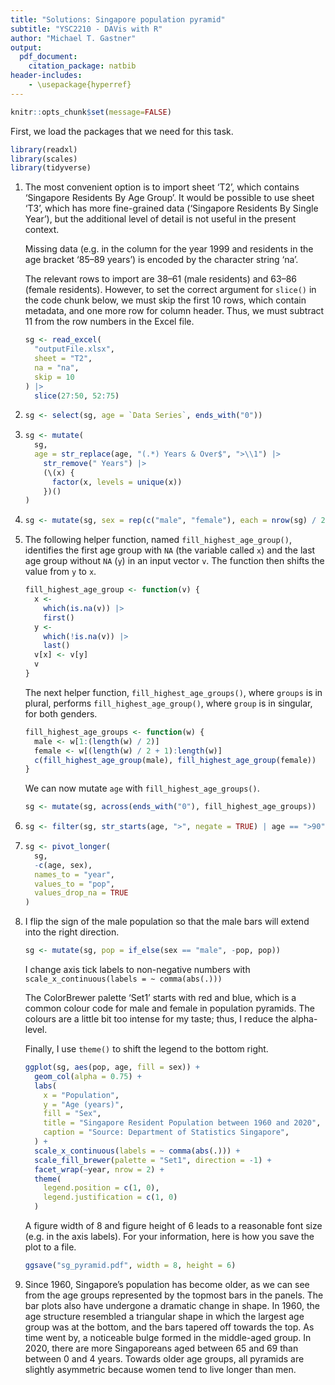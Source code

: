 ```yaml
---
title: "Solutions: Singapore population pyramid"
subtitle: "YSC2210 - DAVis with R"
author: "Michael T. Gastner"
output:
  pdf_document:
    citation_package: natbib
header-includes: 
    - \usepackage{hyperref}
---
```


```r
knitr::opts_chunk$set(message=FALSE)
```

First, we load the packages that we need for this task.

```r
library(readxl)
library(scales)
library(tidyverse)
```

(1) The most convenient option is to import sheet 'T2', which contains
    'Singapore Residents By Age Group'.
    It would be possible to use sheet 'T3', which has more fine-grained data
    ('Singapore Residents By Single Year'), but the additional level of detail
    is not useful in the present context.
    
    Missing data (e.g.\ in the column for the year 1999 and residents in the
    age bracket '85--89 years') is encoded by the character string 'na'.
    
    The relevant rows to import are 38--61 (male residents) and 63--86 (female
    residents).
    However, to set the correct argument for `slice()` in the code chunk
    below, we must skip the first 10 rows, which contain metadata, and one
    more row for column header.
    Thus, we must subtract 11 from the row numbers in the Excel file.
    
    ```r
    sg <- read_excel(
      "outputFile.xlsx",
      sheet = "T2",
      na = "na",
      skip = 10
    ) |>
      slice(27:50, 52:75)
    ```
    
(2)

    ```r
    sg <- select(sg, age = `Data Series`, ends_with("0"))
    ```

(3)

    ```r
    sg <- mutate(
      sg,
      age = str_replace(age, "(.*) Years & Over$", ">\\1") |>
        str_remove(" Years") |>
        (\(x) {
          factor(x, levels = unique(x))
        })()
    )
    ```

(4)

    ```r
    sg <- mutate(sg, sex = rep(c("male", "female"), each = nrow(sg) / 2))
    ```

(5) The following helper function, named `fill_highest_age_group()`,
    identifies the first age group with `NA` (the variable called `x`) and the
    last age group without `NA` (`y`) in an input vector `v`.
    The function then shifts the value from `y` to `x`.

    ```r
    fill_highest_age_group <- function(v) {
      x <-
        which(is.na(v)) |>
        first()
      y <-
        which(!is.na(v)) |>
        last()
      v[x] <- v[y]
      v
    }
    ```

    The next helper function, `fill_highest_age_groups()`, where `groups` is
    in plural, performs `fill_highest_age_group()`, where `group` is in
    singular, for both genders.
    
    ```r
    fill_highest_age_groups <- function(w) {
      male <- w[1:(length(w) / 2)]
      female <- w[(length(w) / 2 + 1):length(w)]
      c(fill_highest_age_group(male), fill_highest_age_group(female))
    }
    ```
    
    We can now mutate `age` with `fill_highest_age_groups()`.
    
    ```r
    sg <- mutate(sg, across(ends_with("0"), fill_highest_age_groups))
    ```
    
(6)

    ```r
    sg <- filter(sg, str_starts(age, ">", negate = TRUE) | age == ">90")
    ```
    
(7)

    ```r
    sg <- pivot_longer(
      sg,
      -c(age, sex),
      names_to = "year",
      values_to = "pop",
      values_drop_na = TRUE
    )
    ```

(8) I flip the sign of the male population so that the male bars will extend
    into the right direction.
    
    ```r
    sg <- mutate(sg, pop = if_else(sex == "male", -pop, pop))
    ```
    
    I change axis tick labels to non-negative numbers with
    `scale_x_continuous(labels = ~ comma(abs(.)))`
    
    The ColorBrewer palette 'Set1' starts with red and blue, which is a common
    colour code for male and female in population pyramids.
    The colours are a little bit too intense for my taste; thus, I reduce the
    alpha-level.

    Finally, I use `theme()` to shift the legend to the bottom right.

    ```r
    ggplot(sg, aes(pop, age, fill = sex)) +
      geom_col(alpha = 0.75) +
      labs(
        x = "Population",
        y = "Age (years)",
        fill = "Sex",
        title = "Singapore Resident Population between 1960 and 2020",
        caption = "Source: Department of Statistics Singapore",
      ) +
      scale_x_continuous(labels = ~ comma(abs(.))) +
      scale_fill_brewer(palette = "Set1", direction = -1) +
      facet_wrap(~year, nrow = 2) +
      theme(
        legend.position = c(1, 0),
        legend.justification = c(1, 0)
      )
    ```

    A figure width of 8 and figure height of 6 leads to a reasonable font size
    (e.g.\ in the axis labels).
    For your information, here is how you save the plot to a file.
    
    ```r
    ggsave("sg_pyramid.pdf", width = 8, height = 6)
    ```
    
(9) Since 1960, Singapore's population has become older, as we can see from
    the age groups represented by the topmost bars in the panels.
    The bar plots also have undergone a dramatic change in shape.
    In 1960, the age structure resembled a triangular shape in which the largest
    age group was at the bottom, and the bars tapered off towards the top.
    As time went by, a noticeable bulge formed in the middle-aged group.
    In 2020, there are more Singaporeans aged between 65 and 69 than between
    0 and 4 years.
    Towards older age groups, all pyramids are slightly asymmetric because
    women tend to live longer than men.